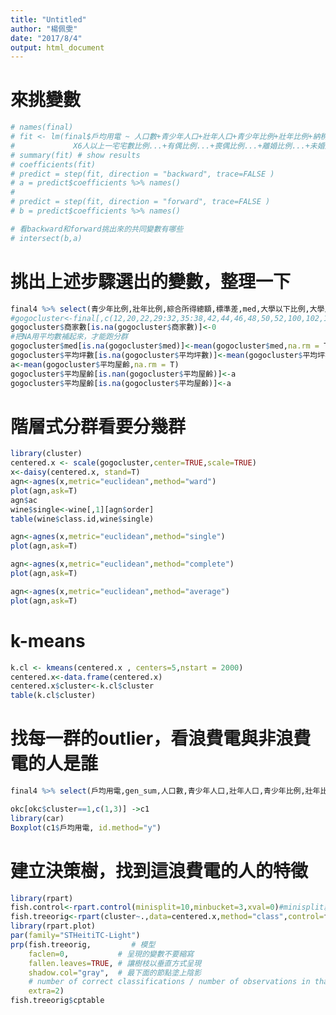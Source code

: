 ```yaml
---
title: "Untitled"
author: "楊佩雯"
date: "2017/8/4"
output: html_document
---
```

# 來挑變數
```r
# names(final)
# fit <- lm(final$戶均用電 ~ 人口數+青少年人口+壯年人口+青少年比例+壯年比例+納稅單位+綜合所得總額+平均數+第一分位數+標準差+med+大學以下比例+大學比例+碩士比例+博士比例+平均屋齡+平均坪數+公園數+公園坪數+設有戶籍宅數.宅..x+X1人一宅宅數比例...+X2人一宅宅數比例...+X3人一宅宅數比例...+X4人一宅宅數比例...+X5人一宅宅數比例...+
#             X6人以上一宅宅數比例...+有偶比例...+喪偶比例...+離婚比例...+未婚比例...+每戶平均人數+每戶平均老年人口數.人.+無老年人口戶數比例...+一位老年人口戶數.戶., data=final)
# summary(fit) # show results
# coefficients(fit)
# predict = step(fit, direction = "backward", trace=FALSE ) 
# a = predict$coefficients %>% names()  
# 
# predict = step(fit, direction = "forward", trace=FALSE ) 
# b = predict$coefficients %>% names()

# 看backward和forward挑出來的共同變數有哪些
# intersect(b,a)
```

# 挑出上述步驟選出的變數，整理一下
```r
final4 %>% select(青少年比例,壯年比例,綜合所得總額,標準差,med,大學以下比例,大學比例,碩士比例,博士比例,平均屋齡,平均坪數,公園數,公園坪數,商家數,X1人一宅宅數比例...,X2人一宅宅數比例...,X5人一宅宅數比例...,X6人以上一宅宅數比例...,每戶平均人數,每戶平均老年人口數.人.,無老年人口戶數比例...,一位老年人口戶數.戶.) ->gogocluster
#gogocluster<-final[,c(12,20,22,29:32,35:38,42,44,46,48,50,52,100,102,104,108,113:115)]
gogocluster$商家數[is.na(gogocluster$商家數)]<-0
#把NA用平均數補起來，才能跑分群
gogocluster$med[is.na(gogocluster$med)]<-mean(gogocluster$med,na.rm = T)
gogocluster$平均坪數[is.na(gogocluster$平均坪數)]<-mean(gogocluster$平均坪數,na.rm = T)
a<-mean(gogocluster$平均屋齡,na.rm = T)
gogocluster$平均屋齡[is.nan(gogocluster$平均屋齡)]<-a
gogocluster$平均屋齡[is.na(gogocluster$平均屋齡)]<-a
```

# 階層式分群看要分幾群
```r
library(cluster)
centered.x <- scale(gogocluster,center=TRUE,scale=TRUE)
x<-daisy(centered.x, stand=T)
agn<-agnes(x,metric="euclidean",method="ward")
plot(agn,ask=T)
agn$ac
wine$single<-wine[,1][agn$order]
table(wine$class.id,wine$single)

agn<-agnes(x,metric="euclidean",method="single")
plot(agn,ask=T)

agn<-agnes(x,metric="euclidean",method="complete")
plot(agn,ask=T)

agn<-agnes(x,metric="euclidean",method="average")
plot(agn,ask=T)
```

# k-means
```r
k.cl <- kmeans(centered.x , centers=5,nstart = 2000)
centered.x<-data.frame(centered.x)
centered.x$cluster<-k.cl$cluster
table(k.cl$cluster)
```

# 找每一群的outlier，看浪費電與非浪費電的人是誰
```r
final4 %>% select(戶均用電,gen_sum,人口數,青少年人口,壯年人口,青少年比例,壯年比例,納稅單位,綜合所得總額,平均數,第一分位數,標準差,med,大學以下比例,大學比例,碩士比例,博士比例,平均屋齡,平均坪數,公園數,公園坪數,設有戶籍宅數.宅..x,X1人一宅宅數比例...,X2人一宅宅數比例...,X3人一宅宅數比例...,X4人一宅宅數比例...,X5人一宅宅數比例...,X6人以上一宅宅數比例...,有偶比例...,喪偶比例...,離婚比例...,未婚比例...,每戶平均人數,每戶平均老年人口數.人.,無老年人口戶數比例...,一位老年人口戶數.戶.)->okc

okc[okc$cluster==1,c(1,3)] ->c1 
library(car)
Boxplot(c1$戶均用電, id.method="y")
```

# 建立決策樹，找到這浪費電的人的特徵
```r
library(rpart) 
fish.control<-rpart.control(minisplit=10,minbucket=3,xval=0)#minisplit就是node #minbucket就是葉子裡面要有幾個
fish.treeorig<-rpart(cluster~.,data=centered.x,method="class",control=fish.control) 
library(rpart.plot) 
par(family="STHeitiTC-Light")
prp(fish.treeorig,         # 模型
    faclen=0,           # 呈現的變數不要縮寫
    fallen.leaves=TRUE, # 讓樹枝以垂直方式呈現
    shadow.col="gray",  # 最下面的節點塗上陰影
    # number of correct classifications / number of observations in that node
    extra=2)  
fish.treeorig$cptable
```








